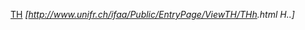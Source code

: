 [[Terminologia Histologica|TH]] ''[http://www.unifr.ch/ifaa/Public/EntryPage/ViewTH/THh{{{1}}}{{{2}}}.html H{{{1}}}.{{{2}}}.{{{3}}}]''<noinclude>{{documentation}}</noinclude>